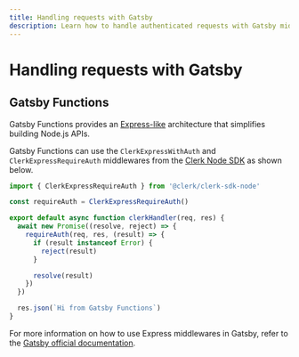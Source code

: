 ```yaml
---
title: Handling requests with Gatsby
description: Learn how to handle authenticated requests with Gatsby middleware using Clerk.
---
```


# Handling requests with Gatsby

## Gatsby Functions

Gatsby Functions provides an [Express-like](https://expressjs.com/) architecture that simplifies building Node.js APIs.

Gatsby Functions can use the `ClerkExpressWithAuth` and `ClerkExpressRequireAuth` middlewares from the [Clerk Node SDK](/docs/backend-requests/handling/nodejs) as shown below.

```js {{ filename: 'src/api/clerk.js' }}
import { ClerkExpressRequireAuth } from '@clerk/clerk-sdk-node'

const requireAuth = ClerkExpressRequireAuth()

export default async function clerkHandler(req, res) {
  await new Promise((resolve, reject) => {
    requireAuth(req, res, (result) => {
      if (result instanceof Error) {
        reject(result)
      }

      resolve(result)
    })
  })

  res.json(`Hi from Gatsby Functions`)
}
```

For more information on how to use Express middlewares in Gatsby, refer to the [Gatsby official documentation](https://www.gatsbyjs.com/docs/reference/functions/middleware-and-helpers/#custom-middleware).

